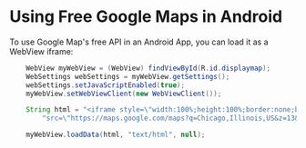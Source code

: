 # Using Free Google Maps in Android

To use Google Map's free API in an Android App, you can load it as a WebView iframe:
```java copy
    WebView myWebView = (WebView) findViewById(R.id.displaymap);
    WebSettings webSettings = myWebView.getSettings();
    webSettings.setJavaScriptEnabled(true);
    myWebView.setWebViewClient(new WebViewClient());

    String html = "<iframe style=\"width:100%;height:100%;border:none;border-radius:.5rem;\" " +
        "src=\"https://maps.google.com/maps?q=Chicago,Illinois,US&z=13&t=&ie=UTF8&iwloc=&output=embed\" ></iframe>";

    myWebView.loadData(html, "text/html", null);
```